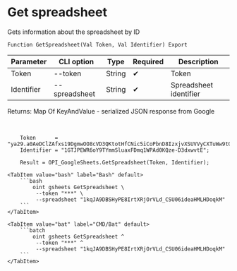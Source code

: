 ﻿---
sidebar_position: 2
---


# Get spreadsheet
 Gets information about the spreadsheet by ID



`Function GetSpreadsheet(Val Token, Val Identifier) Export`

  | Parameter | CLI option | Type | Required | Description |
  |-|-|-|-|-|
  | Token | --token | String | &#x2714; | Token |
  | Identifier | --spreadsheet | String | &#x2714; | Spreadsheet identifier |

  
  Returns:  Map Of KeyAndValue - serialized JSON response from Google

<br/>




```bsl title="1C:Enterprise/OneScript code example"
    Token      = "ya29.a0AeDClZAfxs19DgmwOO8cVD3QKtotHfCNic5iCoPbnD8IzxjvXSUVVyCXTuWw9t0RG7seizlNqpNWBH7sHrQAyS0SeFgQ6chxYmOYUMDNc...";
    Identifier = "1GTJPEWR6oY9TYmmSluaxFDmq1WPAd0KQze-D3dxwvtE";

    Result = OPI_GoogleSheets.GetSpreadsheet(Token, Identifier);
```
 

 <Tabs>
  
    <TabItem value="bash" label="Bash" default>
        ```bash
            oint gsheets GetSpreadsheet \
             --token "***" \
             --spreadsheet "1kqJA9DBSHyPE8IrtXRjOrVLd_CSU06ideaHMLHDoqkM"
        ```
    </TabItem>
  
    <TabItem value="bat" label="CMD/Bat" default>
        ```batch
            oint gsheets GetSpreadsheet ^
             --token "***" ^
             --spreadsheet "1kqJA9DBSHyPE8IrtXRjOrVLd_CSU06ideaHMLHDoqkM"
        ```
    </TabItem>
</Tabs>



